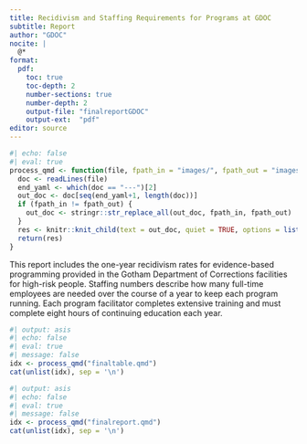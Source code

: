```yaml
---
title: Recidivism and Staffing Requirements for Programs at GDOC
subtitle: Report
author: "GDOC"
nocite: |
  @*
format:
  pdf:
    toc: true
    toc-depth: 2
    number-sections: true
    number-depth: 2
    output-file: "finalreportGDOC"
    output-ext:  "pdf"
editor: source
---
```

  
```r
#| echo: false
#| eval: true
process_qmd <- function(file, fpath_in = "images/", fpath_out = "images/") {
  doc <- readLines(file)
  end_yaml <- which(doc == "---")[2]
  out_doc <- doc[seq(end_yaml+1, length(doc))]
  if (fpath_in != fpath_out) {
    out_doc <- stringr::str_replace_all(out_doc, fpath_in, fpath_out)
  }
  res <- knitr::knit_child(text = out_doc, quiet = TRUE, options = list(eval = FALSE, echo = TRUE))
  return(res)
}
```

This report includes the one-year recidivism rates for evidence-based programming provided in the Gotham Department of Corrections facilities for high-risk people. Staffing numbers describe how many full-time employees are needed over the course of a year to keep each program running. Each program facilitator completes extensive training and must complete eight hours of continuing education each year. 

```r
#| output: asis
#| echo: false
#| eval: true
#| message: false
idx <- process_qmd("finaltable.qmd")
cat(unlist(idx), sep = '\n')
```

```r
#| output: asis
#| echo: false
#| eval: true
#| message: false
idx <- process_qmd("finalreport.qmd")
cat(unlist(idx), sep = '\n')
```
